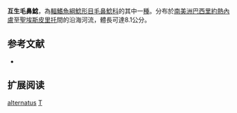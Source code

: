 {{Speciesbox
| name = 互生毛鼻鯰
| image = 
| image_width = 
| status = NE
| status_system = IUCN3.1
| genus = Trichomycterus
| species = alternatus
| authority = [[Eigenmann|Eigenmann]], 1917
| synonyms = *''Pygidium alternatum''<br /><small>Eigenmann, 1917</small>
*''Pygidium travassosi''<br /><small>Miranda Ribeiro, 1949</small>
*''Trichomycterus alternatum''<br /><small>Eigenmann, 1917</small>
*''Trichomycterus travassosi''<br /><small>Miranda Ribeiro, 1949</small>
}}

'''互生毛鼻鯰'''，為[[輻鰭魚綱|輻鰭魚綱]][[鯰形目|鯰形目]][[毛鼻鯰科|毛鼻鯰科]]的其中一[[種|種]]。分布於[[南美洲|南美洲]][[巴西|巴西]][[里約熱內盧|里約熱內盧]]至[[聖埃斯皮里托|聖埃斯皮里托]]間的沿海河流，體長可達8.1公分。

== 参考文献 ==
{{refbegin}}
*{{FishBase_species|genus=Trichomycterus|species=alternatus|year=2011|month=12}}
{{refend}}

== 扩展阅读 ==
{{refbegin}}
{{wikispecies-inline|Trichomycterus alternatus|互生毛鼻鯰}} 
{{refend}}
{{Taxonbar|from=Q3760820}}

[[Category:毛鼻鯰属|alternatus]]
[[Category:1917年描述的鱼类|T]]